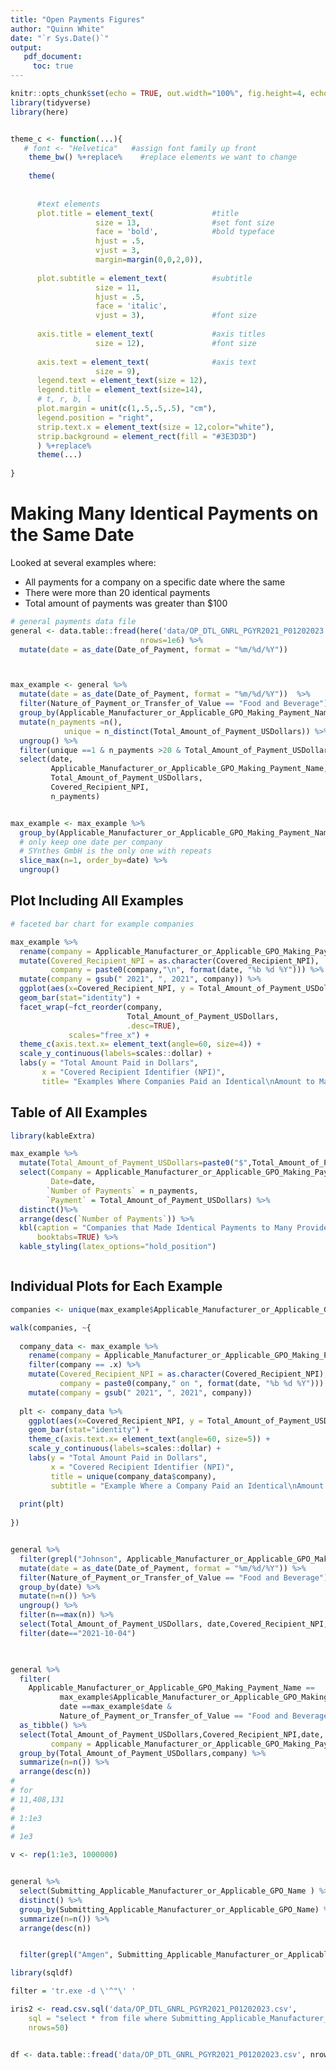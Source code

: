```yaml
---
title: "Open Payments Figures"
author: "Quinn White"
date: "`r Sys.Date()`"
output: 
   pdf_document:
     toc: true
---
```


```r
knitr::opts_chunk$set(echo = TRUE, out.width="100%", fig.height=4, echo=FALSE,cache=TRUE, message=FALSE, warning=FALSE)
library(tidyverse)
library(here)


theme_c <- function(...){ 
   # font <- "Helvetica"   #assign font family up front
    theme_bw() %+replace%    #replace elements we want to change
    
    theme(
      
      
      #text elements
      plot.title = element_text(             #title
                   size = 13,                #set font size
                   face = 'bold',            #bold typeface
                   hjust = .5,
                   vjust = 3,
                   margin=margin(0,0,2,0)),               
      
      plot.subtitle = element_text(          #subtitle
                   size = 11,
                   hjust = .5,
                   face = 'italic',
                   vjust = 3),               #font size
      
      axis.title = element_text(             #axis titles
                   size = 12),               #font size
      
      axis.text = element_text(              #axis text
                   size = 9),
      legend.text = element_text(size = 12),
      legend.title = element_text(size=14),
      # t, r, b, l
      plot.margin = unit(c(1,.5,.5,.5), "cm"),
      legend.position = "right",
      strip.text.x = element_text(size = 12,color="white"),
      strip.background = element_rect(fill = "#3E3D3D")
      ) %+replace%
      theme(...)
   
}


```


# Making Many Identical Payments on the Same Date

Looked at several examples where:

- All payments for a company on a specific date where the same
- There were more than 20 identical payments
- Total amount of payments was greater than $100


```r

# general payments data file
general <- data.table::fread(here('data/OP_DTL_GNRL_PGYR2021_P01202023.csv'),
                             nrows=1e6) %>%
  mutate(date = as_date(Date_of_Payment, format = "%m/%d/%Y"))  



max_example <- general %>%
  mutate(date = as_date(Date_of_Payment, format = "%m/%d/%Y"))  %>%
  filter(Nature_of_Payment_or_Transfer_of_Value == "Food and Beverage") %>%
  group_by(Applicable_Manufacturer_or_Applicable_GPO_Making_Payment_Name, date) %>%
  mutate(n_payments =n(),
            unique = n_distinct(Total_Amount_of_Payment_USDollars)) %>%
  ungroup() %>%
  filter(unique ==1 & n_payments >20 & Total_Amount_of_Payment_USDollars >100)  %>%
  select(date, 
         Applicable_Manufacturer_or_Applicable_GPO_Making_Payment_Name, 
         Total_Amount_of_Payment_USDollars,
         Covered_Recipient_NPI,
         n_payments)


max_example <- max_example %>%
  group_by(Applicable_Manufacturer_or_Applicable_GPO_Making_Payment_Name) %>%
  # only keep one date per company
  # SYnthes GmbH is the only one with repeats
  slice_max(n=1, order_by=date) %>%
  ungroup()

```

## Plot Including All Examples

```r

# faceted bar chart for example companies 

max_example %>%
  rename(company = Applicable_Manufacturer_or_Applicable_GPO_Making_Payment_Name) %>%
  mutate(Covered_Recipient_NPI = as.character(Covered_Recipient_NPI),
         company = paste0(company,"\n", format(date, "%b %d %Y"))) %>%
  mutate(company = gsub(" 2021", ", 2021", company)) %>%
  ggplot(aes(x=Covered_Recipient_NPI, y = Total_Amount_of_Payment_USDollars)) +
  geom_bar(stat="identity") +
  facet_wrap(~fct_reorder(company,
                          Total_Amount_of_Payment_USDollars,
                          .desc=TRUE),
             scales="free_x") +
  theme_c(axis.text.x= element_text(angle=60, size=4)) +
  scale_y_continuous(labels=scales::dollar) +
  labs(y = "Total Amount Paid in Dollars",
       x = "Covered Recipient Identifier (NPI)",
       title= "Examples Where Companies Paid an Identical\nAmount to Many Providers on a Single Date")

```


## Table of All Examples

```r

library(kableExtra)

max_example %>%
  mutate(Total_Amount_of_Payment_USDollars=paste0("$",Total_Amount_of_Payment_USDollars)) %>%
  select(Company = Applicable_Manufacturer_or_Applicable_GPO_Making_Payment_Name,
         Date=date,
        `Number of Payments` = n_payments,
        `Payment` = Total_Amount_of_Payment_USDollars) %>%
  distinct()%>%
  arrange(desc(`Number of Payments`)) %>%
  kbl(caption = "Companies that Made Identical Payments to Many Providers on a Single Date",
      booktabs=TRUE) %>%
  kable_styling(latex_options="hold_position")



```


## Individual Plots for Each Example

```r

companies <- unique(max_example$Applicable_Manufacturer_or_Applicable_GPO_Making_Payment_Name)

walk(companies, ~{
  
  company_data <- max_example %>%
    rename(company = Applicable_Manufacturer_or_Applicable_GPO_Making_Payment_Name) %>%
    filter(company == .x) %>%
    mutate(Covered_Recipient_NPI = as.character(Covered_Recipient_NPI),
           company = paste0(company," on ", format(date, "%b %d %Y"))) %>%
    mutate(company = gsub(" 2021", ", 2021", company)) 
    
  plt <- company_data %>%
    ggplot(aes(x=Covered_Recipient_NPI, y = Total_Amount_of_Payment_USDollars)) +
    geom_bar(stat="identity") +
    theme_c(axis.text.x= element_text(angle=60, size=5)) +
    scale_y_continuous(labels=scales::dollar) +
    labs(y = "Total Amount Paid in Dollars",
         x = "Covered Recipient Identifier (NPI)",
         title = unique(company_data$company),
         subtitle = "Example Where a Company Paid an Identical\nAmount to Many Providers on a Single Date")
  
  print(plt)
    
})

```





```r

```


```r




general %>%
  filter(grepl("Johnson", Applicable_Manufacturer_or_Applicable_GPO_Making_Payment_Name)) %>%
  mutate(date = as_date(Date_of_Payment, format = "%m/%d/%Y")) %>%
  filter(Nature_of_Payment_or_Transfer_of_Value == "Food and Beverage") %>%
  group_by(date) %>%
  mutate(n=n()) %>%
  ungroup() %>%
  filter(n==max(n)) %>% 
  select(Total_Amount_of_Payment_USDollars, date,Covered_Recipient_NPI,n) %>%
  filter(date=="2021-10-04")
  


general %>%
  filter(
    Applicable_Manufacturer_or_Applicable_GPO_Making_Payment_Name ==
           max_example$Applicable_Manufacturer_or_Applicable_GPO_Making_Payment_Name & 
           date ==max_example$date & 
           Nature_of_Payment_or_Transfer_of_Value == "Food and Beverage") %>%
  as_tibble() %>%
  select(Total_Amount_of_Payment_USDollars,Covered_Recipient_NPI,date, 
         company = Applicable_Manufacturer_or_Applicable_GPO_Making_Payment_Name) %>%
  group_by(Total_Amount_of_Payment_USDollars,company) %>%
  summarize(n=n()) %>%
  arrange(desc(n))
# 
# for
# 11,408,131
# 
# 1:1e3
# 
# 1e3

v <- rep(1:1e3, 1000000)


general %>%
  select(Submitting_Applicable_Manufacturer_or_Applicable_GPO_Name ) %>%
  distinct() %>%
  group_by(Submitting_Applicable_Manufacturer_or_Applicable_GPO_Name) %>%
  summarize(n=n()) %>%
  arrange(desc(n))


  filter(grepl("Amgen", Submitting_Applicable_Manufacturer_or_Applicable_GPO_Name))

```

```r
library(sqldf)

filter = 'tr.exe -d \'^"\' '

iris2 <- read.csv.sql('data/OP_DTL_GNRL_PGYR2021_P01202023.csv', 
    sql = "select * from file where Submitting_Applicable_Manufacturer_or_Applicable_GPO_Name = 'Genetech, Inc.' ",
    nrows=50)


df <- data.table::fread('data/OP_DTL_GNRL_PGYR2021_P01202023.csv', nrows)

```

